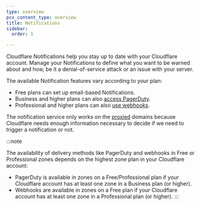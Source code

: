 ```yaml
---
type: overview
pcx_content_type: overview
title: Notifications
sidebar:
  order: 1

---
```



<Plan type="all" />

Cloudflare Notifications help you stay up to date with your Cloudflare account. Manage your Notifications to define what you want to be warned about and how, be it a denial-of-service attack or an issue with your server.

The available Notification features vary according to your plan:

- Free plans can set up email-based Notifications.
- Business and higher plans can also [access PagerDuty](/notifications/get-started/configure-pagerduty/).
- Professional and higher plans can also [use webhooks](/notifications/get-started/configure-webhooks/).

The notification service only works on the [proxied](/dns/proxy-status/) domains because Cloudflare needs enough information necessary to decide if we need to trigger a notification or not.

:::note

The availability of delivery methods like PagerDuty and webhooks in Free or Professional zones depends on the highest zone plan in your Cloudflare account:

- PagerDuty is available in zones on a Free/Professional plan if your Cloudflare account has at least one zone in a Business plan (or higher).
- Webhooks are available in zones on a Free plan if your Cloudflare account has at least one zone in a Professional plan (or higher). 
:::
